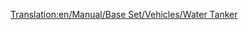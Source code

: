 [[Translation:en/Manual/Base Set/Vehicles/Water Tanker]]
{{nl/Wagons|Naam=Watertanker
|Afbeelding=[[File:en/Watertanker.png]]
|NormaalKosten=£1,166 ($2,332)
|NormaalGewicht=25 / 50 t
|NormaalCapaciteit=25,000 liter water
|MonoKosten="
|MonoGewicht=25 / 55 t
|MonoCapaciteit=30,000 liter water
|MagKosten="
|MagGewicht=25 / 57 t
|MagCapaciteit=32,000 liter water
|Omschrijving=Een watertanker kan water transporteren bestemd voor [[en/water tower|watertorens (EN)]] in [[nl/gemeente|gemeentes]]. Deze wagon is alleen beschikbaar in het [[nl/klimaat#subtropisch|subtropische]] klimaat.
}}